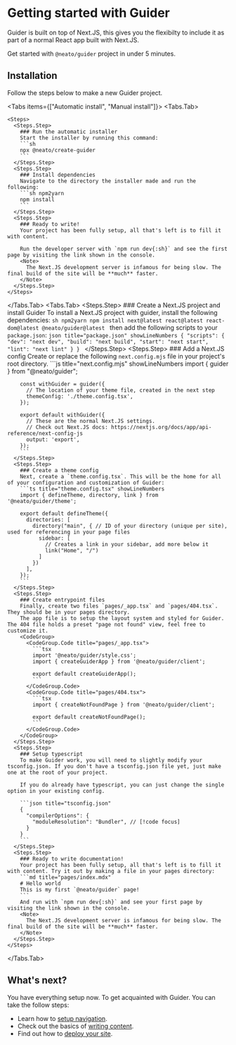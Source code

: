 # Getting started with Guider

Guider is built on top of Next.JS, this gives you the flexibilty to include
it as part of a normal React app built with Next.JS.

Get started with `@neato/guider` project in under 5 minutes.


## Installation

Follow the steps below to make a new Guider project.

<Tabs items={["Automatic install", "Manual install"]}>
  <Tabs.Tab>

    <Steps>
      <Steps.Step>
        ### Run the automatic installer
        Start the installer by running this command:
        ```sh
        npx @neato/create-guider
        ```
      </Steps.Step>
      <Steps.Step>
        ### Install dependencies
        Navigate to the directory the installer made and run the following:
        ```sh npm2yarn
        npm install
        ```
      </Steps.Step>
      <Steps.Step>
        ### Ready to write!
        Your project has been fully setup, all that's left is to fill it with content.

        Run the developer server with `npm run dev{:sh}` and see the first page by visiting the link shown in the console.
        <Note>
          The Next.JS development server is infamous for being slow. The final build of the site will be **much** faster.
        </Note>
      </Steps.Step>
    </Steps>
  </Tabs.Tab>
  <Tabs.Tab>
    <Steps>
      <Steps.Step>
        ### Create a Next.JS project and install Guider
        To install a Next.JS project with guider, install the following dependencies:
        ```sh npm2yarn
        npm install next@latest react@latest react-dom@latest @neato/guider@latest
        ```
        then add the following scripts to your `package.json`:
        ```json title="package.json" showLineNumbers
        {
          "scripts": {
            "dev": "next dev",
            "build": "next build",
            "start": "next start",
            "lint": "next lint"
          }
        }
        ```
      </Steps.Step>
      <Steps.Step>
        ### Add a Next.JS config
        Create or replace the following `next.config.mjs` file in your project's root directory.
        ```js title="next.config.mjs" showLineNumbers
        import { guider } from "@neato/guider";

        const withGuider = guider({
          // The location of your theme file, created in the next step
          themeConfig: './theme.config.tsx',
        });

        export default withGuider({
          // These are the normal Next.JS settings.
          // Check out Next.JS docs: https://nextjs.org/docs/app/api-reference/next-config-js
          output: 'export',
        });
        ```
      </Steps.Step>
      <Steps.Step>
        ### Create a theme config
        Next, create a `theme.config.tsx`. This will be the home for all of your configuration and customization of Guider:
        ```ts title="theme.config.tsx" showLineNumbers
        import { defineTheme, directory, link } from '@neato/guider/theme';

        export default defineTheme({
          directories: [
            directory("main", { // ID of your directory (unique per site), used for referencing in your page files
              sidebar: [
                // Creates a link in your sidebar, add more below it
                link("Home", "/")
              ]
            })
          ],
        });
        ```
      </Steps.Step>
      <Steps.Step>
        ### Create entrypoint files
        Finally, create two files `pages/_app.tsx` and `pages/404.tsx`. They should be in your pages directory.
        The app file is to setup the layout system and styled for Guider. The 404 file holds a preset "page not found" view, feel free to customize it.
        <CodeGroup>
          <CodeGroup.Code title="pages/_app.tsx">
            ```tsx
            import '@neato/guider/style.css';
            import { createGuiderApp } from '@neato/guider/client';

            export default createGuiderApp();
            ```
          </CodeGroup.Code>
          <CodeGroup.Code title="pages/404.tsx">
            ```tsx
            import { createNotFoundPage } from '@neato/guider/client';

            export default createNotFoundPage();
            ```
          </CodeGroup.Code>
        </CodeGroup>
      </Steps.Step>
      <Steps.Step>
        ### Setup typescript
        To make Guider work, you will need to slightly modify your tsconfig.json. If you don't have a tsconfig.json file yet, just make one at the root of your project.

        If you do already have typescript, you can just change the single option in your existing config.

        ```json title="tsconfig.json"
        {
          "compilerOptions": {
            "moduleResolution": "Bundler", // [!code focus]
          }
        }
        ```
      </Steps.Step>
      <Steps.Step>
        ### Ready to write documentation!
        Your project has been fully setup, all that's left is to fill it with content. Try it out by making a file in your pages directory:
        ```md title="pages/index.mdx"
        # Hello world
        This is my first `@neato/guider` page!
        ```
        And run with `npm run dev{:sh}` and see your first page by visiting the link shown in the console.
        <Note>
          The Next.JS development server is infamous for being slow. The final build of the site will be **much** faster.
        </Note>
      </Steps.Step>
    </Steps>
  </Tabs.Tab>
</Tabs>


## What's next?

You have everything setup now. To get acquainted with Guider. You can take the follow steps:
- Learn how to [setup navigation](../config/navigation.mdx).
- Check out the basics of [writing content](../../writing/markdown/basic-text.mdx).
- Find out how to [deploy your site](../deploy/github-pages.mdx).
